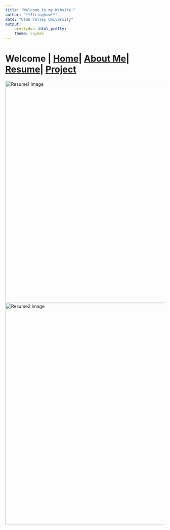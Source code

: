 ```yaml
---
title: "Welcome to my Website!"
author: "**Stringham**"
date: "Utah Valley University"
output: 
    prettydoc::html_pretty:
    theme: cayman
---
```


# Welcome | [Home](ContactInfo.html)| [About Me](AboutMe.html)| [Resume](Resume.html)| [Project](Project.html)

<img src="Images/Resume_1.jpg" alt="Resume1 Image" width="700">
<img src="Images/Resume_2.jpg" alt="Resume2 Image" width="700">
